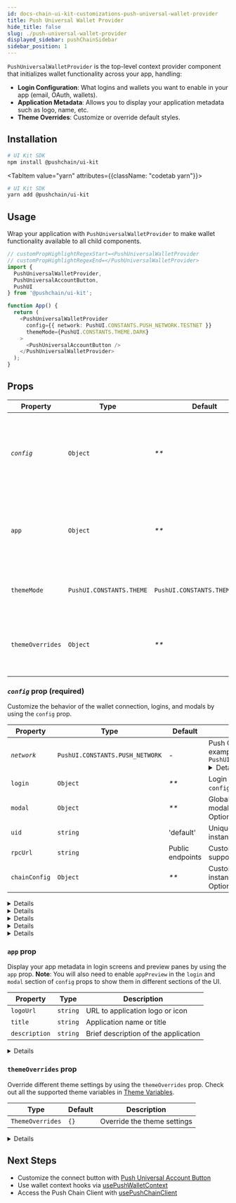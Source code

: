 ```yaml
---
id: docs-chain-ui-kit-customizations-push-universal-wallet-provider
title: Push Universal Wallet Provider
hide_title: false
slug: ./push-universal-wallet-provider
displayed_sidebar: pushChainSidebar
sidebar_position: 1
---
```


<head>
  <title>Push Universal Wallet Provider | Customizations | UI Kit | Push Chain Docs</title>
</head>


<!-- Content Start -->

`PushUniversalWalletProvider` is the top-level context provider component that initializes wallet functionality across your app, handling:

- **Login Configuration**: What logins and wallets you want to enable in your app (email, OAuth, wallets).
- **Application Metadata**: Allows you to display your application metadata such as logo, name, etc.
- **Theme Overrides**: Customize or override default styles.

## Installation

<Tabs className="codetabs" groupId="quickstart-examples">
  <TabItem value="npm" attributes={{className: "codetab npm"}} default>

```bash
# UI Kit SDK
npm install @pushchain/ui-kit
```

  </TabItem>

  <TabItem value="yarn" attributes={{className: "codetab yarn"}}>

```bash
# UI Kit SDK
yarn add @pushchain/ui-kit
```

  </TabItem>
</Tabs>

## Usage

Wrap your application with `PushUniversalWalletProvider` to make wallet functionality available to all child components.

```typescript live
// customPropHighlightRegexStart=<PushUniversalWalletProvider
// customPropHighlightRegexEnd=</PushUniversalWalletProvider>
import {
  PushUniversalWalletProvider,
  PushUniversalAccountButton,
  PushUI
} from '@pushchain/ui-kit';

function App() {
  return (
    <PushUniversalWalletProvider
      config={{ network: PushUI.CONSTANTS.PUSH_NETWORK.TESTNET }}
      themeMode={PushUI.CONSTANTS.THEME.DARK}
    >
      <PushUniversalAccountButton />
    </PushUniversalWalletProvider>
  );
}
```

## Props

<PushAPIReference>

| Property         | Type                     | Default                        | Description                                                                                                                                                                                                            |
| ---------------- | ------------------------ | ------------------------------ | ---------------------------------------------------------------------------------------------------------------------------------------------------------------------------------------------------------------------- |
| _`config`_       | `Object`                 | _\*\*_                         | Used to configure the wallet connection, logins, and modals. _\*\*_ See `config` prop for more info.                                                                                                                   |
| `app`            | `Object`                 | _\*\*_                         | Used to display your application metadata such as logo, name, etc. _\*\*_ See `app` prop for more info.                                                                                                                |
| `themeMode`      | `PushUI.CONSTANTS.THEME` | `PushUI.CONSTANTS.THEME.LIGHT` | Theme mode to apply, you can use `LIGHT` or `DARK` option. <Details summary="PushUI.CONSTANTS.THEME" className="alert alert--minimal-api-table">`PushUI.CONSTANTS.THEME.LIGHT` `PushUI.CONSTANTS.THEME.DARK`</Details> |
| `themeOverrides` | `Object`                 | _\*\*_                         | Used to override default styles. _\*\*_ See `themeOverrides` prop for more info.                                                                                                                                       |

</PushAPIReference>

### _`config`_ prop (required)

Customize the behavior of the wallet connection, logins, and modals by using the `config` prop.

<PushAPIReference>

| Property      | Type                            | Default          | Description                                                                                                                                                                                                                                                                                                                 |
| ------------- | ------------------------------- | ---------------- | --------------------------------------------------------------------------------------------------------------------------------------------------------------------------------------------------------------------------------------------------------------------------------------------------------------------------- |
| _`network`_   | `PushUI.CONSTANTS.PUSH_NETWORK` | -                | Push Chain network to connect to. For example: `PushUI.CONSTANTS.PUSH_NETWORK.TESTNET` <Details summary="PushUI.CONSTANTS.PUSH_NETWORK" className="alert alert--minimal-api-table">`PushUI.CONSTANTS.PUSH_NETWORK.TESTNET` `PushUI.CONSTANTS.PUSH_NETWORK.TESTNET_DONUT` `PushUI.CONSTANTS.PUSH_NETWORK.LOCALNET`</Details> |
| `login`       | `Object`                        | _\*\*_           | Login method configuration. _\*\*_ See `config.login` Options.                                                                                                                                                                                                                                                              |
| `modal`       | `Object`                        | _\*\*_           | Global defaults for login and connected modal instances. _\*\*_ See `config.modal` Options.                                                                                                                                                                                                                                 |
| `uid`         | `string`                        | 'default'        | Unique identifier for this provider. instance                                                                                                                                                                                                                                                                               |
| `rpcUrl`      | `string`                        | Public endpoints | Custom JSON-RPC endpoint for supported chains.                                                                                                                                                                                                                                                                              |
| `chainConfig` | `Object`                        | _\*\*_           | Custom settings to configure the SDK instance. _\*\*_ See `config.chainConfig` Options.                                                                                                                                                                                                                                     |

</PushAPIReference>

<Details summary="`config.login` Options" className="alert alert--minimal code">

<PushAPIReference showRequiredNotice={false}>

| Property               | Type                                     | Default                                               | Description                                                                                                                                                                                                                                        |
| ---------------------- | ---------------------------------------- | ----------------------------------------------------- | -------------------------------------------------------------------------------------------------------------------------------------------------------------------------------------------------------------------------------------------------- |
| `loginLayout`          | `PushUI.CONSTANTS.LOGIN.LAYOUT`          | `PushUI.CONSTANTS.LOGIN.LAYOUT.SIMPLE`                | Login modal layout type. <Details summary="PushUI.CONSTANTS.LOGIN.LAYOUT" className="alert alert--minimal-api-table">`PushUI.CONSTANTS.LOGIN.LAYOUT.SIMPLE` `PushUI.CONSTANTS.LOGIN.LAYOUT.SPLIT`</Details>                                        |
| `appPreview`           | `boolean`                                | `false`                                               | Show app preview in modal                                                                                                                                                                                                                          |
| `bgImage`              | `string`                                 | `null`                                                | Background image for the login modal                                                                                                                                                                                                               |
| `connectedLayout`      | `PushUI.CONSTANTS.CONNECTED.LAYOUT`      | `PushUI.CONSTANTS.CONNECTED.HOVER`                    | Connected modal layout type. <Details summary="PushUI.CONSTANTS.CONNECTED.LAYOUT" className="alert alert--minimal-api-table">`PushUI.CONSTANTS.CONNECTED.LAYOUT.FULL` `PushUI.CONSTANTS.CONNECTED.HOVER`</Details>                                 |
| `connectedInteraction` | `PushUI.CONSTANTS.CONNECTED.INTERACTION` | `PushUI.CONSTANTS.CONNECTED.INTERACTION.INTERACTIVE` | Connected modal outside interaction type. <Details summary="PushUI.CONSTANTS.CONNECTED.INTERACTION" className="alert alert--minimal-api-table">`PushUI.CONSTANTS.CONNECTED.INTERACTION.INTERACTABLE` `PushUI.CONSTANTS.INTERACTION.BLUR`</Details> |

</PushAPIReference>

</Details>

<Details summary="`config.login.wallet` Options" className="alert alert--minimal code">

<PushAPIReference showRequiredNotice={false}>

| Property  | Type                       | Default              | Description                                                                                                                                                                                                                                                                                       |
| --------- | -------------------------- | -------------------- | ------------------------------------------------------------------------------------------------------------------------------------------------------------------------------------------------------------------------------------------------------------------------------------------------- |
| `enabled` | `boolean`                  | `true`               | Allow external wallet connections                                                                                                                                                                                                                                                                 |
| `chains`  | `PushUI.CONSTANTS.CHAIN[]` | All supported chains | You can choose to enable specific chains by passing them in an array. <Details summary="PushUI.CONSTANTS.CHAIN" className="alert alert--minimal-api-table">`PushUI.CONSTANTS.CHAIN.ETHEREUM_SEPOLIA` `PushUI.CONSTANTS.CHAIN.SOLANA_DEVNET` `PushUI.CONSTANTS.CHAIN.PUSH_TESTNET_DONUT`</Details> |

</PushAPIReference>

</Details>

<Details summary="`config.modal` Options" className="alert alert--minimal code">

<PushAPIReference showRequiredNotice={false}>

| Property               | Type                                     | Default                                               | Description                                                                                                                                                                                                                                        |
| ---------------------- | ---------------------------------------- | ----------------------------------------------------- | -------------------------------------------------------------------------------------------------------------------------------------------------------------------------------------------------------------------------------------------------- |
| `loginLayout`          | `PushUI.CONSTANTS.LOGIN.LAYOUT`          | `PushUI.CONSTANTS.LOGIN.LAYOUT.SIMPLE`                | Login modal layout type. <Details summary="PushUI.CONSTANTS.LOGIN.LAYOUT" className="alert alert--minimal-api-table">`PushUI.CONSTANTS.LOGIN.LAYOUT.SIMPLE` `PushUI.CONSTANTS.LOGIN.LAYOUT.SPLIT`</Details>                                        |
| `appPreview`           | `boolean`                                | `false`                                               | Show app preview in modal                                                                                                                                                                                                                          |
| `bgImage`              | `string`                                 | `null`                                                | Background image for the login modal                                                                                                                                                                                                               |
| `connectedLayout`      | `PushUI.CONSTANTS.CONNECTED.LAYOUT`      | `PushUI.CONSTANTS.CONNECTED.HOVER`                    | Connected modal layout type. <Details summary="PushUI.CONSTANTS.CONNECTED.LAYOUT" className="alert alert--minimal-api-table">`PushUI.CONSTANTS.CONNECTED.LAYOUT.FULL` `PushUI.CONSTANTS.CONNECTED.HOVER`</Details>                                 |
| `connectedInteraction` | `PushUI.CONSTANTS.CONNECTED.INTERACTION` | `PushUI.CONSTANTS.CONNECTED.INTERACTION.INTERACTABLE` | Connected modal outside interaction type. <Details summary="PushUI.CONSTANTS.CONNECTED.INTERACTION" className="alert alert--minimal-api-table">`PushUI.CONSTANTS.CONNECTED.INTERACTION.INTERACTABLE` `PushUI.CONSTANTS.INTERACTION.BLUR`</Details> |

</PushAPIReference>

</Details>

<Details summary="`config.chainConfig` Options" className="alert alert--minimal code">

<PushAPIReference showRequiredNotice={false}>

| Property     | Type      | Default | Description                                                              |
| ------------ | --------- | ------- | ------------------------------------------------------------------------ |
| `rpcUrls`      | `Partial<Record<CHAIN, string>>` | `{}`  | Custom RPC URLs mapped by chain IDs.                                             |
| `blockExplorers`     | `Partial<Record<CHAIN, string[]>` | `{[CHAIN.PUSH_TESTNET_DONUT]: ['https://donut.push.network']}`  | Custom block explorer URLs mapped by chain IDs.  |
| `printTraces`     | `boolean`  | `false`  | When true, console logs the internal trace logs for debugging requests to nodes |

</PushAPIReference>

</Details>

<Details summary="Live Playground: Creating basic and advanced config" className="alert alert--live-play alert-top-pad-20">

<Tabs className="liveplaytab" groupId="integrate-push-wallet">

  <TabItem value="basic" label="Basic" default>

```jsx live
// customPropHighlightRegexStart=walletConfig\s=
// customPropHighlightRegexEnd=<PushUniversalWalletProvider
// customPropMinimized='false'
// Import necessary components from @pushchain/ui-kit
import {
  PushUniversalWalletProvider,
  PushUniversalAccountButton,
  PushUI,
} from '@pushchain/ui-kit';

function App() {
  // Define Wallet Config
  const walletConfig = {
    uid: 'basic',
    network: PushUI.CONSTANTS.PUSH_NETWORK.TESTNET, // network to connect to
  };

  return (
    <PushUniversalWalletProvider config={walletConfig}>
      {/* Your app logic */}

      {/* Push Universal Wallet Button to show the functionality */}
      <PushUniversalAccountButton uid='basic' />
    </PushUniversalWalletProvider>
  );
}
```

</TabItem>

<TabItem value="advanced" label="Advanced">

```jsx live
// customPropHighlightRegexStart=walletConfig\s=
// customPropHighlightRegexEnd=<PushUniversalWalletProvider
// customPropMinimized='false'
// Import necessary components from @pushchain/ui-kit
import {
  PushUniversalWalletProvider,
  PushUniversalAccountButton,
  PushUI,
} from '@pushchain/ui-kit';

function App() {
  // Define Wallet Config
  const walletConfig = {
    network: PushUI.CONSTANTS.PUSH_NETWORK.TESTNET, // network to connect to
    login: {
      // login options to choose from
      email: true,
      google: false, // disable google login
      wallet: {
        enabled: true, // enable external wallet login
        chains: [
          PushUI.CONSTANTS.CHAIN.ETHEREUM_SEPOLIA,
          PushUI.CONSTANTS.CHAIN.SOLANA_DEVNET,
          PushUI.CONSTANTS.CHAIN.PUSH_TESTNET_DONUT,
        ],
      },
      appPreview: true, // enable app preview to be shown inside login modal. Need to provide app metadata as well
    },
    modal: {
      loginLayout: PushUI.CONSTANTS.LOGIN.LAYOUT.SIMPLE, // login modal layout type
      connectedLayout: PushUI.CONSTANTS.CONNECTED.LAYOUT.FULL, // connected modal layout type
      appPreview: true, // enable app preview to be shown inside modal. Meed to provide app metadata as well
    },
    uid: 'your-uid', // unique identifier, only used if multiple wallet needs to be connected
    rpcURL: '<INFURA_RPC_URL>', // custom rpc url to connect to
    chainConfig: {}, // custom chain config to pass to push chain client if needed
  };

  return (
    <PushUniversalWalletProvider config={walletConfig}>
      {/* Your app logic */}

      {/* Push Universal Wallet Button to show the functionality */}
      <PushUniversalAccountButton uid='your-uid' />
    </PushUniversalWalletProvider>
  );
}
```

</TabItem>

</Tabs>

</Details>

### `app` prop

Display your app metadata in login screens and preview panes by using the `app` prop. **Note**: You will also need to enable `appPreview` in the `login` and `modal` section of `config` props to show them in different sections of the UI.

<PushAPIReference showRequiredNotice={false}>

| Property      | Type     | Description                          |
| ------------- | -------- | ------------------------------------ |
| `logoUrl`     | `string` | URL to application logo or icon      |
| `title`       | `string` | Application name or title            |
| `description` | `string` | Brief description of the application |

</PushAPIReference>

<Details summary="Live Playground: Creating your app metadata" className="alert alert--live-play alert-top-pad-20">

```jsx live
// customPropHighlightRegexStart=appMetadata\s=
// customPropHighlightRegexEnd=<PushUniversalWalletProvider
// customPropMinimized='false'
// Import necessary components from @pushchain/ui-kit
import {
  PushUniversalWalletProvider,
  PushUniversalAccountButton,
  PushUI,
} from '@pushchain/ui-kit';

function App() {
  // Define Wallet Config
  const walletConfig = {
    uid: 'custom-app-metadata',
    network: PushUI.CONSTANTS.PUSH_NETWORK.TESTNET, // network to connect to
    login: { appPreview: true },
  };

  // Define Your App Preview
  const appMetadata = {
    logoUrl: 'https://avatars.githubusercontent.com/u/64157541?v=4',
    title: 'Test App Title',
    description: 'Test App Description',
  };

  return (
    <PushUniversalWalletProvider config={walletConfig} app={appMetadata}>
      {/* Your app logic */}

      {/* Push Universal Wallet Button to show the functionality */}
      <PushUniversalAccountButton uid='custom-app-metadata' />
    </PushUniversalWalletProvider>
  );
}
```

</Details>

### `themeOverrides` prop

Override different theme settings by using the `themeOverrides` prop. Check out all the supported theme variables in [Theme Variables](/docs/chain/ui-kit/customizations/theme-variables/).

<PushAPIReference showRequiredNotice={false}>

| Type             | Default | Description                 |
| ---------------- | ------- | --------------------------- |
| `ThemeOverrides` | `{}`    | Override the theme settings |

</PushAPIReference>

<Details summary="Live Playground: Customizing your theme" className="alert alert--live-play alert-top-pad-20">

```jsx live
// customPropHighlightRegexStart=themeOverrides={{
// customPropHighlightRegexEnd=}}
// customPropMinimized='false'
// Import necessary components from @pushchain/ui-kit
import {
  PushUniversalWalletProvider,
  PushUniversalAccountButton,
  PushUI,
} from '@pushchain/ui-kit';

function App() {
  // Define Wallet Config
  const walletConfig = {
    uid: 'custom-theme',
    network: PushUI.CONSTANTS.PUSH_NETWORK.TESTNET,
  };

  return (
    <PushUniversalWalletProvider
      uid='custom-theme'
      config={walletConfig}
      themeOverrides={{
        '--pw-core-bg-primary-color': '#FF474C',
        '--pw-core-font-family': 'Inter',
        '--pw-core-text-primary-color': '#fff',
        '--pw-core-text-secondary-color': '#F5F6F8',
        '--pw-core-btn-border-radius': '15px',
      }}
    >
      <PushUniversalAccountButton uid='custom-theme' />
    </PushUniversalWalletProvider>
  );
}
```

</Details>

## Next Steps

- Customize the connect button with [Push Universal Account Button](/docs/chain/ui-kit/customizations/push-universal-account-button/)
- Use wallet context hooks via [usePushWalletContext](/docs/chain/ui-kit/customizations/use-push-wallet-context/)
- Access the Push Chain Client with [usePushChainClient](/docs/chain/ui-kit/customizations/use-push-chain-client/)

